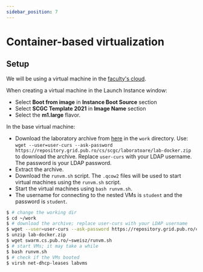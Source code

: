 ```yaml
---
sidebar_position: 7
---
```


# Container-based virtualization

## Setup

We will be using a virtual machine in the [faculty's cloud](http://cloud.grid.pub.ro/).

When creating a virtual machine in the Launch Instance window:
  * Select **Boot from image** in **Instance Boot Source** section
  * Select **SCGC Template 2021** in **Image Name** section
  * Select the **m1.large** flavor.

In the base virtual machine:
  * Download the laboratory archive from [here](https://repository.grid.pub.ro/cs/scgc/laboratoare/lab-docker.zip) in the `work` directory.
Use: `wget --user=user-curs --ask-password https://repository.grid.pub.ro/cs/scgc/laboratoare/lab-docker.zip` to download the archive.
Replace `user-curs` with your LDAP username. The password is your LDAP password.
  * Extract the archive.
  * Download the `runvm.sh` script.
The `.qcow2` files will be used to start virtual machines using the `runvm.sh` script.
  * Start the virtual machines using `bash runvm.sh`.
  * The username for connecting to the nested VMs is `student` and the password is `student`.

```bash
$ # change the working dir
$ cd ~/work
$ # download the archive; replace user-curs with your LDAP username
$ wget --user=user-curs --ask-password https://repository.grid.pub.ro/cs/scgc/laboratoare/lab-docker.zip
$ unzip lab-docker.zip
$ wget swarm.cs.pub.ro/~sweisz/runvm.sh
$ # start VMs; it may take a while
$ bash runvm.sh
$ # check if the VMs booted
$ virsh net-dhcp-leases labvms
```


<ContainerBasics/>


<ContainerDocker/>


<ContainerLXC/>


<ContainerLXD/>

